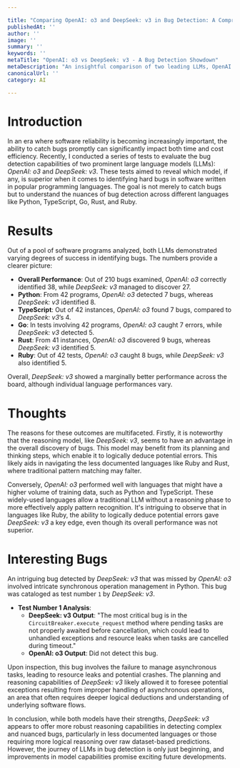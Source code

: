 ```yaml
---

title: "Comparing OpenAI: o3 and DeepSeek: v3 in Bug Detection: A Comprehensive Analysis"
publishedAt: ''
author: ''
image: ''
summary: ''
keywords: ''
metaTitle: "OpenAI: o3 vs DeepSeek: v3 - A Bug Detection Showdown"
metaDescription: "An insightful comparison of two leading LLMs, OpenAI: o3 and DeepSeek: v3, in their ability to detect complex bugs in various programming languages."
canonicalUrl: ''
category: AI

---
```


# Introduction

In an era where software reliability is becoming increasingly important, the ability to catch bugs promptly can significantly impact both time and cost efficiency. Recently, I conducted a series of tests to evaluate the bug detection capabilities of two prominent large language models (LLMs): *OpenAI: o3* and *DeepSeek: v3*. These tests aimed to reveal which model, if any, is superior when it comes to identifying hard bugs in software written in popular programming languages. The goal is not merely to catch bugs but to understand the nuances of bug detection across different languages like Python, TypeScript, Go, Rust, and Ruby.

# Results

Out of a pool of software programs analyzed, both LLMs demonstrated varying degrees of success in identifying bugs. The numbers provide a clearer picture:

- **Overall Performance**: Out of 210 bugs examined, *OpenAI: o3* correctly identified 38, while *DeepSeek: v3* managed to discover 27.
- **Python**: From 42 programs, *OpenAI: o3* detected 7 bugs, whereas *DeepSeek: v3* identified 8.
- **TypeScript**: Out of 42 instances, *OpenAI: o3* found 7 bugs, compared to *DeepSeek: v3*’s 4.
- **Go**: In tests involving 42 programs, *OpenAI: o3* caught 7 errors, while *DeepSeek: v3* detected 5.
- **Rust**: From 41 instances, *OpenAI: o3* discovered 9 bugs, whereas *DeepSeek: v3* identified 5.
- **Ruby**: Out of 42 tests, *OpenAI: o3* caught 8 bugs, while *DeepSeek: v3* also identified 5.

Overall, *DeepSeek: v3* showed a marginally better performance across the board, although individual language performances vary. 

# Thoughts

The reasons for these outcomes are multifaceted. Firstly, it is noteworthy that the reasoning model, like *DeepSeek: v3*, seems to have an advantage in the overall discovery of bugs. This model may benefit from its planning and thinking steps, which enable it to logically deduce potential errors. This likely aids in navigating the less documented languages like Ruby and Rust, where traditional pattern matching may falter.

Conversely, *OpenAI: o3* performed well with languages that might have a higher volume of training data, such as Python and TypeScript. These widely-used languages allow a traditional LLM without a reasoning phase to more effectively apply pattern recognition. It's intriguing to observe that in languages like Ruby, the ability to logically deduce potential errors gave *DeepSeek: v3* a key edge, even though its overall performance was not superior.

# Interesting Bugs

An intriguing bug detected by *DeepSeek: v3* that was missed by *OpenAI: o3* involved intricate synchronous operation management in Python. This bug was cataloged as test number `1` by *DeepSeek: v3*.

- **Test Number 1 Analysis**:
    - **DeepSeek: v3 Output**: "The most critical bug is in the `CircuitBreaker.execute_request` method where pending tasks are not properly awaited before cancellation, which could lead to unhandled exceptions and resource leaks when tasks are cancelled during timeout."
    - **OpenAI: o3 Output**: Did not detect this bug.
    
Upon inspection, this bug involves the failure to manage asynchronous tasks, leading to resource leaks and potential crashes. The planning and reasoning capabilities of *DeepSeek: v3* likely allowed it to foresee potential exceptions resulting from improper handling of asynchronous operations, an area that often requires deeper logical deductions and understanding of underlying software flows.

In conclusion, while both models have their strengths, *DeepSeek: v3* appears to offer more robust reasoning capabilities in detecting complex and nuanced bugs, particularly in less documented languages or those requiring more logical reasoning over raw dataset-based predictions. However, the journey of LLMs in bug detection is only just beginning, and improvements in model capabilities promise exciting future developments.